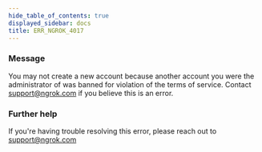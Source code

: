 ```yaml
---
hide_table_of_contents: true
displayed_sidebar: docs
title: ERR_NGROK_4017
---
```




### Message

You may not create a new account because another account you were the administrator of was banned for violation of the terms of service. Contact support@ngrok.com if you believe this is an error.

<ErrorDetails error="err_ngrok_4017" />

### Further help

If you're having trouble resolving this error, please reach out to [support@ngrok.com](mailto:support@ngrok.com?subject=Help%20with%20ERR_NGROK_4017)
